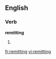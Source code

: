 ==English==
===Verb===
'''remitting'''
# {{present participle of|[[remit]]}}

[[fr:remitting]]
[[vi:remitting]]